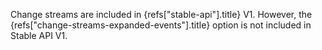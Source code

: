 
Change streams are included in <Ref url="stable-api">{refs["stable-api"].title}</Ref> V1.
However, the <Ref url="change-streams-expanded-events">{refs["change-streams-expanded-events"].title}</Ref>
option is not included in Stable API V1.
